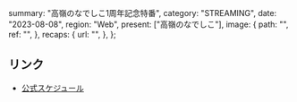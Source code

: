  summary: "高嶺のなでしこ1周年記念特番",
  category: "STREAMING",
  date: "2023-08-08",
  region: "Web",
  present: ["高嶺のなでしこ"],
  image: {
    path: "",
    ref: "",
  },
  recaps: {
    url: "",
  },
};

## リンク

- [公式スケジュール](https://takanenonadeshiko.jp/?p=1236)
